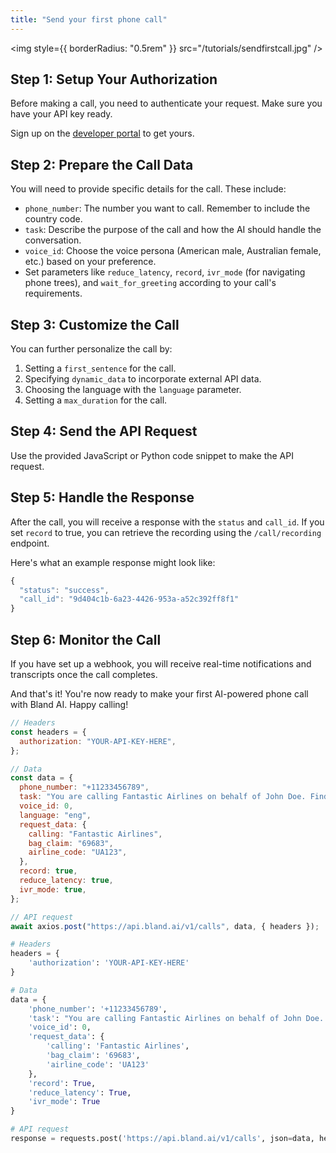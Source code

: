 ```yaml
---
title: "Send your first phone call"
---
```


<img style={{ borderRadius: "0.5rem" }} src="/tutorials/sendfirstcall.jpg" />

## Step 1: Setup Your Authorization

Before making a call, you need to authenticate your request. Make sure you have your API key ready.

Sign up on the [developer portal](https://app.bland.ai) to get yours.

## Step 2: Prepare the Call Data

You will need to provide specific details for the call. These include:

- `phone_number`: The number you want to call. Remember to include the country code.
- `task`: Describe the purpose of the call and how the AI should handle the conversation.
- `voice_id`: Choose the voice persona (American male, Australian female, etc.) based on your preference.
- Set parameters like `reduce_latency`, `record`, `ivr_mode` (for navigating phone trees), and `wait_for_greeting` according to your call's requirements.

## Step 3: Customize the Call

You can further personalize the call by:

1. Setting a `first_sentence` for the call.
2. Specifying `dynamic_data` to incorporate external API data.
3. Choosing the language with the `language` parameter.
4. Setting a `max_duration` for the call.

## Step 4: Send the API Request

Use the provided JavaScript or Python code snippet to make the API request.

## Step 5: Handle the Response

After the call, you will receive a response with the `status` and `call_id`. If you set `record` to true, you can retrieve the recording using the `/call/recording` endpoint.

Here's what an example response might look like:

```javascript
{
  "status": "success",
  "call_id": "9d404c1b-6a23-4426-953a-a52c392ff8f1"
}
```

## Step 6: Monitor the Call

If you have set up a webhook, you will receive real-time notifications and transcripts once the call completes.

And that's it! You're now ready to make your first AI-powered phone call with Bland AI. Happy calling!

<RequestExample>

```javascript SendCall.js
// Headers
const headers = {
  authorization: "YOUR-API-KEY-HERE",
};

// Data
const data = {
  phone_number: "+11233456789",
  task: "You are calling Fantastic Airlines on behalf of John Doe. Find out where John's Bags are located.",
  voice_id: 0,
  language: "eng",
  request_data: {
    calling: "Fantastic Airlines",
    bag_claim: "69683",
    airline_code: "UA123",
  },
  record: true,
  reduce_latency: true,
  ivr_mode: true,
};

// API request
await axios.post("https://api.bland.ai/v1/calls", data, { headers });
```

```python SendCall.py
# Headers
headers = {
    'authorization': 'YOUR-API-KEY-HERE'
}

# Data
data = {
    'phone_number': '+11233456789',
    'task': "You are calling Fantastic Airlines on behalf of John Doe. Find the location of out where John's Bags are located.",
    'voice_id': 0,
    'request_data': {
        'calling': 'Fantastic Airlines',
        'bag_claim': '69683',
        'airline_code': 'UA123'
    },
    'record': True,
    'reduce_latency': True,
    'ivr_mode': True
}

# API request
response = requests.post('https://api.bland.ai/v1/calls', json=data, headers=headers)
```

</RequestExample>









